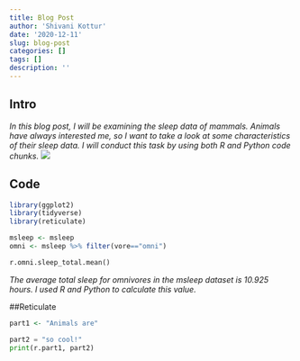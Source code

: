 ```yaml
---
title: Blog Post
author: 'Shivani Kottur'
date: '2020-12-11'
slug: blog-post
categories: []
tags: []
description: ''
---
```




## Intro

*In this blog post, I will be examining the sleep data of mammals. Animals have always interested me, so I want to take a look at some characteristics of their sleep data. I will conduct this task by using both R and Python code chunks.*
![](/post/2020-12-11-blog-post_files/comp bio.jpg) 


## Code
```R
library(ggplot2)
library(tidyverse)
library(reticulate)

msleep <- msleep
omni <- msleep %>% filter(vore=="omni")
```

```python
r.omni.sleep_total.mean()
```
*The average total sleep for omnivores in the msleep dataset is 10.925 hours. I used R and Python to calculate this value.*



##Reticulate
```R
part1 <- "Animals are"
```

```python
part2 = "so cool!"
print(r.part1, part2)
```

